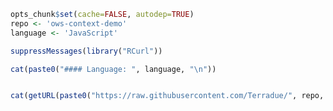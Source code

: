 ```r
opts_chunk$set(cache=FALSE, autodep=TRUE)
repo <- 'ows-context-demo'
language <- 'JavaScript'
```
```r
suppressMessages(library("RCurl"))

cat(paste0("#### Language: ", language, "\n"))


cat(getURL(paste0("https://raw.githubusercontent.com/Terradue/", repo, "/master/README.md")))
```

